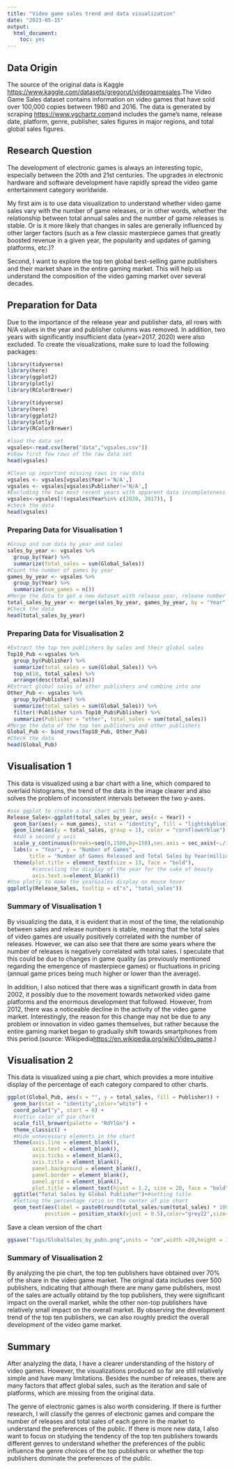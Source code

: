 ---
title: "Video game sales trend and data visualization"
date: "2023-05-15"
output:
  html_document:
    toc: yes
---

## Data Origin
The source of the original data is Kaggle <https://www.kaggle.com/datasets/gregorut/videogamesales>.The Video Game Sales dataset contains information on video games that have sold over 100,000 copies between 1980 and 2016. The data is generated by scraping <https://www.vgchartz.com>and includes the game's name, release date, platform, genre, publisher, sales figures in major regions, and total global sales figures.


## Research Question
The development of electronic games is always an interesting topic, especially between the 20th and 21st centuries. The upgrades in electronic hardware and software development have rapidly spread the video game entertainment category worldwide. 

My first aim is to use data visualization to understand whether video game sales vary with the number of game releases, or in other words, whether the relationship between total annual sales and the number of game releases is stable. Or is it more likely that changes in sales are generally influenced by other larger factors (such as a few classic masterpiece games that greatly boosted revenue in a given year, the popularity and updates of gaming platforms, etc.)? 

Second, I want to explore the top ten global best-selling game publishers and their market share in the entire gaming market. This will help us understand the composition of the video gaming market over several decades.

## Preparation for Data
Due to the importance of the release year and publisher data,  all rows with N/A values in the year and publisher columns was removed. In addition, two years with significantly insufficient data (year=2017, 2020) were also excluded. To create the visualizations, make sure to load the following packages:

```{r,echo=TRUE,eval=FALSE}
library(tidyverse)
library(here)
library(ggplot2)
library(plotly)
library(RColorBrewer)
```

```{r setup,include=FALSE}
library(tidyverse)
library(here)
library(ggplot2)
library(plotly)
library(RColorBrewer)
```

```{r}
#load the data set
vgsales<-read.csv(here("data","vgsales.csv"))
#show first few rows of the raw data set
head(vgsales)
```

```{r}
#Clean up important missing rows in raw data
vgsales <- vgsales[vgsales$Year!='N/A',]
vgsales <- vgsales[vgsales$Publisher!='N/A',]
#Excluding the two most recent years with apparent data incompleteness
vgsales<-vgsales[!(vgsales$Year%in% c(2020, 2017)), ]
#check the data
head(vgsales)
```
### Preparing Data for Visualisation 1

```{r}
#Group and sum data by year and sales
sales_by_year <- vgsales %>% 
  group_by(Year) %>% 
  summarize(total_sales = sum(Global_Sales))
#Count the number of games by year
games_by_year <- vgsales %>% 
  group_by(Year) %>% 
  summarize(num_games = n())
#Merge the data to get a new dataset with release year, release number and their sales by year
total_sales_by_year <- merge(sales_by_year, games_by_year, by = "Year")
#Check the data
head(total_sales_by_year)
```
### Preparing Data for Visualisation 2
```{r}
#Extract the top ten publishers by sales and their global sales
Top10_Pub <-vgsales %>%
  group_by(Publisher) %>%
  summarize(total_sales = sum(Global_Sales)) %>%
  top_n(10, total_sales) %>%
  arrange(desc(total_sales))
#Extract global sales of other publishers and combine into one
Other_Pub <- vgsales %>%
  group_by(Publisher) %>%
  summarize(total_sales = sum(Global_Sales)) %>%
  filter(!Publisher %in% Top10_Pub$Publisher) %>%
  summarize(Publisher = "other", total_sales = sum(total_sales))
#Merge the data of the top ten publishers and other publishers
Global_Pub <- bind_rows(Top10_Pub, Other_Pub)
#Check the data
head(Global_Pub)
```


## Visualisation 1
This data is visualized using a bar chart with a line, which compared to overlaid histograms, the trend of the data in the image clearer and also solves the problem of inconsistent intervals between the two y-axes.
```{r}

#use ggplot to create a bar chart with line
Release_Sales<-ggplot(total_sales_by_year, aes(x = Year)) +
  geom_bar(aes(y = num_games), stat = "identity", fill = "lightskyblue1") +
  geom_line(aes(y = total_sales, group = 1), color = "cornflowerblue") +
  #Add a second y axis
  scale_y_continuous(breaks=seq(0,1500,by=150),sec.axis = sec_axis(~./10, name = "Total Sales (millions)")) +
  labs(x = "Year", y = "Number of Games", 
       title = "Number of Games Released and Total Sales by Year(million)")+
  theme(plot.title = element_text(size = 13, face = "bold"),
        #cancelling the display of the year for the sake of beauty
        axis.text.x=element_blank())
#Use plotly to make the year&sales display on mouse hover
ggplotly(Release_Sales, tooltip = c("x", "total_sales"))
```

### Summary of Visualisation 1
By visualizing the data, it is evident that in most of the time, the relationship between sales and release numbers is stable, meaning that the total sales of video games are usually positively correlated with the number of releases. However, we can also see that there are some years where the number of releases is negatively correlated with total sales. I speculate that this could be due to changes in game quality (as previously mentioned regarding the emergence of masterpiece games) or fluctuations in pricing (annual game prices being much higher or lower than the average).

In addition, I also noticed that there was a significant growth in data from 2002, it possibly due to the movement towards networked video game platforms and the enormous development that followed. However, from 2012,  there was a noticeable decline in the activity of the video game market. Interestingly, the reason for this change may not be due to any problem or innovation in video games themselves, but rather because the entire gaming market began to gradually shift towards smartphones from this period.(source: Wikipedia<https://en.wikipedia.org/wiki/Video_game>.)

## Visualisation 2
This data is visualized using a pie chart, which provides a more intuitive display of the percentage of each category compared to other charts.

```{r}
ggplot(Global_Pub, aes(x = "", y = total_sales, fill = Publisher)) +
  geom_bar(stat = "identity",color="white") +
  coord_polar("y", start = 0) +
  #settin color of pie chart
  scale_fill_brewer(palette = "RdYlGn") +
  theme_classic() +
  #Hide unnecessary elements in the chart
  theme(axis.line = element_blank(),
        axis.text = element_blank(),
        axis.ticks = element_blank(),
        axis.title = element_blank(),
        panel.background = element_blank(),
        panel.border = element_blank(),
        panel.grid = element_blank(),
        plot.title = element_text(hjust = 1.2, size = 20, face = "bold")) +
  ggtitle("Total Sales by Global Publisher")+#setting title
  #Setting the percentage ratio in the center of pie chart
  geom_text(aes(label = paste0(round(total_sales/sum(total_sales) * 100), "%")), 
            position = position_stack(vjust = 0.5),color="grey22",size=3)
```

Save a clean version of the chart
```{r}
ggsave("figs/GlobalSales_by_pubs.png",units = "cm",width =20,height = 10,dpi=1000 )
```

### Summary of Visualisation 2
By analyzing the pie chart, the top ten publishers have obtained over 70% of the share in the video game market. The original data includes over 500 publishers, indicating that although there are many game publishers, most of the sales are actually obtaind by the top publishers, they were significant impact on the overall market, while the other non-top publishers have relatively small impact on the overall market. By observing the development trend of the top ten publishers, we can also roughly predict the overall development of the video game market.

## Summary
After analyzing the data, I have a clearer understanding of the history of video games. However, the visualizations produced so far are still relatively simple and have many limitations. Besides the number of releases, there are many factors that affect global sales, such as the iteration and sale of platforms, which are missing from the original data.

The genre of electronic games is also worth considering. If there is further research, I will classify the genres of electronic games and compare the number of releases and total sales of each genre in the market to understand the preferences of the public. If there is more new data, I also want to focus on studying the tendency of the top ten publishers towards different genres to understand whether the preferences of the public influence the genre choices of the top publishers or whether the top publishers dominate the preferences of the public.
